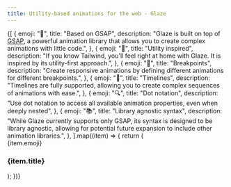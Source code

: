 ```yaml
---
title: Utility-based animations for the web - Glaze
---
```



<div className="mx-auto my-12 flex max-w-screen-xl flex-col items-center justify-center space-y-12 pl-[max(env(safe-area-inset-left),1.5rem)] pr-[max(env(safe-area-inset-right),1.5rem)] md:my-16 md:space-y-16 lg:my-20 lg:space-y-20 xl:my-24 xl:space-y-24">
  <div className="grid items-center gap-12 xl:grid-cols-[1.5fr,2fr]">
    <Hero />
    <div className="nextra-code-block xl:!mx-0 [&_pre]:grid [&_pre]:overflow-x-auto [&_pre]:bg-neutral-950 [&_pre]:p-8 ">
      <HeroCode />
    </div>
  </div>
  <div className="grid gap-4 sm:grid-cols-2 sm:gap-6 lg:grid-cols-3 lg:gap-8">
    {[
      {
        emoji: "🚀",
        title: "Based on GSAP",
        description:
          "Glaze is built on top of <a class='link' target='_blank' href='https://gsap.com/'>GSAP</a>, a powerful animation library that allows you to create complex animations with little code.",
      },
      {
        emoji: "🎨",
        title: "Utility inspired",
        description:
          "If you know Tailwind, you'll feel right at home with Glaze. It is inspired by its utility-first approach.",
      },
      {
        emoji: "📱",
        title: "Breakpoints",
        description:
          "Create responsive animations by defining different animations for different breakpoints.",
      },
      {
        emoji: "🔗",
        title: "Timelines",
        description:
          "Timelines are fully supported, allowing you to create complex sequences of animations with ease.",
      },
      {
        emoji: "🔍",
        title: "Dot notation",
        description:
          "Use dot notation to access all available animation properties, even when deeply nested",
      },
      {
        emoji: "📚",
        title: "Library agnostic syntax",
        description:
          "While Glaze currently supports only GSAP, its syntax is designed to be library agnostic, allowing for potential future expansion to include other animation libraries.",
      },
    ].map((item) => {
      return (
        <div
          key={item.title}
          className="space-y-2 rounded-lg bg-gray-100 p-4 sm:rounded-xl sm:p-6 lg:rounded-3xl lg:p-8"
        >
          <div className="flex h-12 w-12 items-center justify-center rounded-lg bg-black/5 text-2xl">
            {item.emoji}
          </div>
          <h3 className="text-lg !font-semibold">{item.title}</h3>
          <p
            className="text-neutral-500"
            dangerouslySetInnerHTML={{ __html: item.description }}
          />
        </div>
      );
    })}
  </div>
</div>
